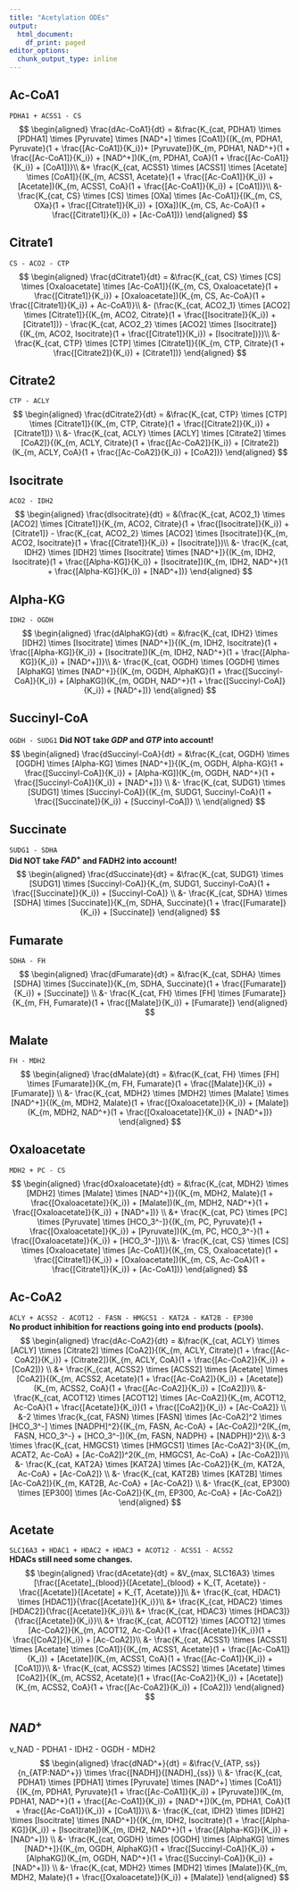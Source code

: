 ```yaml
---
title: "Acetylation ODEs"
output:
  html_document:
    df_print: paged
editor_options: 
  chunk_output_type: inline
---
```


## Ac-CoA1
`PDHA1 + ACSS1 - CS`
$$
\begin{aligned}
\frac{dAc-CoA1}{dt} = &\frac{K_{cat, PDHA1} \times [PDHA1] \times [Pyruvate] \times [NAD^+] \times [CoA1]}{(K_{m, PDHA1, Pyruvate}(1 + \frac{[Ac-CoA1]}{K_i})+ [Pyruvate])(K_{m, PDHA1, NAD^+}(1 + \frac{[Ac-CoA1]}{K_i}) + [NAD^+])(K_{m, PDHA1, CoA}(1 + \frac{[Ac-CoA1]}{K_i}) + [CoA1])}\\
&+ \frac{K_{cat, ACSS1} \times [ACSS1] \times [Acetate] \times [CoA1]}{(K_{m, ACSS1, Acetate}(1 + \frac{[Ac-CoA1]}{K_i}) + [Acetate])(K_{m, ACSS1, CoA}(1 + \frac{[Ac-CoA1]}{K_i}) + [CoA1])}\\
&- \frac{K_{cat, CS} \times [CS] \times [OXa] \times [Ac-CoA1]}{(K_{m, CS, OXa}(1 + \frac{[Citrate1]}{K_i}) + [OXa])(K_{m, CS, Ac-CoA}(1 + \frac{[Citrate1]}{K_i}) + [Ac-CoA1])}
\end{aligned}
$$


## Citrate1
`CS - ACO2 - CTP`
$$
\begin{aligned}
\frac{dCitrate1}{dt} = &\frac{K_{cat, CS} \times [CS] \times [Oxaloacetate] \times [Ac-CoA1]}{(K_{m, CS, Oxaloacetate}(1 + \frac{[Citrate1]}{K_i}) + [Oxaloacetate])(K_{m, CS, Ac-CoA}(1 + \frac{[Citrate1]}{K_i}) + Ac-CoA1)}\\
&- (\frac{K_{cat, ACO2_1} \times [ACO2] \times [Citrate1]}{(K_{m, ACO2, Citrate}(1 + \frac{[Isocitrate]}{K_i}) + [Citrate1])} - \frac{K_{cat, ACO2_2} \times [ACO2] \times [Isocitrate]}{(K_{m, ACO2, Isocitrate}(1 + \frac{[Citrate1]}{K_i}) + [Isocitrate])})\\
&- \frac{K_{cat, CTP} \times [CTP] \times [Citrate1]}{(K_{m, CTP, Citrate}(1 + \frac{[Citrate2]}{K_i}) + [Citrate1])}
\end{aligned}
$$

## Citrate2
`CTP - ACLY`
$$
\begin{aligned}
\frac{dCitrate2}{dt} = &\frac{K_{cat, CTP} \times [CTP] \times [Citrate1]}{(K_{m, CTP, Citrate}(1 + \frac{[Citrate2]}{K_i}) + [Citrate1])} \\
&- \frac{K_{cat, ACLY} \times [ACLY] \times [Citrate2] \times [CoA2]}{(K_{m, ACLY, Citrate}(1 + \frac{[Ac-CoA2]}{K_i}) + [Citrate2])(K_{m, ACLY, CoA}(1 + \frac{[Ac-CoA2]}{K_i}) + [CoA2])}
\end{aligned}
$$





## Isocitrate
`ACO2 - IDH2`
$$
\begin{aligned}
\frac{dIsocitrate}{dt} = &(\frac{K_{cat, ACO2_1} \times [ACO2] \times [Citrate1]}{K_{m, ACO2, Citrate}(1 + \frac{[Isocitrate]}{K_i}) + [Citrate1]} - \frac{K_{cat, ACO2_2} \times [ACO2] \times [Isocitrate]}{K_{m, ACO2, Isocitrate}(1 + \frac{[Citrate1]}{K_i}) + [Isocitrate]})\\
&- \frac{K_{cat, IDH2} \times [IDH2] \times [Isocitrate] \times [NAD^+]}{(K_{m, IDH2, Isocitrate}(1 + \frac{[Alpha-KG]}{K_i}) + [Isocitrate])(K_{m, IDH2, NAD^+}(1 + \frac{[Alpha-KG]}{K_i}) + [NAD^+])}
\end{aligned}
$$


## Alpha-KG
`IDH2 - OGDH`
$$
\begin{aligned}
\frac{dAlphaKG}{dt} = &\frac{K_{cat, IDH2} \times [IDH2] \times [Isocitrate] \times [NAD^+]}{(K_{m, IDH2, Isocitrate}(1 + \frac{[Alpha-KG]}{K_i}) + [Isocitrate])(K_{m, IDH2, NAD^+}(1 + \frac{[Alpha-KG]}{K_i}) + [NAD^+])}\\
&- \frac{K_{cat, OGDH} \times [OGDH] \times [AlphaKG] \times [NAD^+]}{(K_{m, OGDH, AlphaKG}(1 + \frac{[Succinyl-CoA]}{K_i}) + [AlphaKG])(K_{m, OGDH, NAD^+}(1 + \frac{[Succinyl-CoA]}{K_i}) + [NAD^+])}
\end{aligned}
$$
<P style="page-break-before: always">


## Succinyl-CoA
`OGDH - SUDG1`
**Did NOT take $GDP$ and $GTP$ into account!**
$$
\begin{aligned}
\frac{dSuccinyl-CoA}{dt} = &\frac{K_{cat, OGDH} \times [OGDH] \times [Alpha-KG] \times [NAD^+]}{(K_{m, OGDH, Alpha-KG}(1 + \frac{[Succinyl-CoA]}{K_i}) + [Alpha-KG])(K_{m, OGDH, NAD^+}(1 + \frac{[Succinyl-CoA]}{K_i}) + [NAD^+])} \\
&- \frac{K_{cat, SUDG1} \times [SUDG1] \times [Succinyl-CoA]}{(K_{m, SUDG1, Succinyl-CoA}(1 + \frac{[Succinate]}{K_i}) + [Succinyl-CoA])} \\
\end{aligned}
$$


## Succinate
`SUDG1 - SDHA`  
**Did NOT take $FAD^+$ and FADH2 into account!**
$$
\begin{aligned}
\frac{dSuccinate}{dt} = &\frac{K_{cat, SUDG1} \times [SUDG1] \times [Succinyl-CoA]}{K_{m, SUDG1, Succinyl-CoA}(1 + \frac{[Succinate]}{K_i}) + [Succinyl-CoA]} \\
&- \frac{K_{cat, SDHA} \times [SDHA] \times [Succinate]}{K_{m, SDHA, Succinate}(1 + \frac{[Fumarate]}{K_i}) + [Succinate]}
\end{aligned}
$$


## Fumarate
`SDHA - FH`
$$
\begin{aligned}
\frac{dFumarate}{dt} = &\frac{K_{cat, SDHA} \times [SDHA] \times [Succinate]}{K_{m, SDHA, Succinate}(1 + \frac{[Fumarate]}{K_i}) + [Succinate]} \\
&- \frac{K_{cat, FH} \times [FH] \times [Fumarate]}{K_{m, FH, Fumarate}(1 + \frac{[Malate]}{K_i}) + [Fumarate]}
\end{aligned}
$$


## Malate
`FH - MDH2`
$$
\begin{aligned}
\frac{dMalate}{dt} = &\frac{K_{cat, FH} \times [FH] \times [Fumarate]}{K_{m, FH, Fumarate}(1 + \frac{[Malate]}{K_i}) + [Fumarate]} \\
&- \frac{K_{cat, MDH2} \times [MDH2] \times [Malate] \times [NAD^+]}{(K_{m, MDH2, Malate}(1 + \frac{[Oxaloacetate]}{K_i}) + [Malate])(K_{m, MDH2, NAD^+}(1 + \frac{[Oxaloacetate]}{K_i}) + [NAD^+])}
\end{aligned}
$$


## Oxaloacetate
`MDH2 + PC - CS`
$$
\begin{aligned}
\frac{dOxaloacetate}{dt} = &\frac{K_{cat, MDH2} \times [MDH2] \times [Malate] \times [NAD^+]}{(K_{m, MDH2, Malate}(1 + \frac{[Oxaloacetate]}{K_i}) + [Malate])(K_{m, MDH2, NAD^+}(1 + \frac{[Oxaloacetate]}{K_i}) + [NAD^+])} \\
&+ \frac{K_{cat, PC} \times [PC] \times [Pyruvate] \times [HCO_3^-]}{(K_{m, PC, Pyruvate}(1 + \frac{[Oxaloacetate]}{K_i}) + [Pyruvate])(K_{m, PC, HCO_3^-}(1 + \frac{[Oxaloacetate]}{K_i}) + [HCO_3^-])}\\
&- \frac{K_{cat, CS} \times [CS] \times [Oxaloacetate] \times [Ac-CoA1]}{(K_{m, CS, Oxaloacetate}(1 + \frac{[Citrate1]}{K_i}) + [Oxaloacetate])(K_{m, CS, Ac-CoA}(1 + \frac{[Citrate1]}{K_i}) + [Ac-CoA1])}
\end{aligned}
$$
<P style="page-break-before: always">


## Ac-CoA2
`ACLY + ACSS2 - ACOT12 - FASN - HMGCS1 - KAT2A - KAT2B - EP300`  
**No product inhibition for reactions going into end products (pools).**
$$
\begin{aligned}
\frac{dAc-CoA2}{dt} = &\frac{K_{cat, ACLY} \times [ACLY] \times [Citrate2] \times [CoA2]}{(K_{m, ACLY, Citrate}(1 + \frac{[Ac-CoA2]}{K_i}) + [Citrate2])(K_{m, ACLY, CoA}(1 + \frac{[Ac-CoA2]}{K_i}) + [CoA2])} \\
&+ \frac{K_{cat, ACSS2} \times [ACSS2] \times [Acetate] \times [CoA2]}{(K_{m, ACSS2, Acetate}(1 + \frac{[Ac-CoA2]}{K_i}) + [Acetate])(K_{m, ACSS2, CoA}(1 + \frac{[Ac-CoA2]}{K_i}) + [CoA2])}\\
&- \frac{K_{cat, ACOT12} \times [ACOT12] \times [Ac-CoA2]}{K_{m, ACOT12, Ac-CoA}(1 + \frac{[Acetate]}{K_i})(1 + \frac{[CoA2]}{K_i}) + [Ac-CoA2]} \\
&-2 \times \frac{k_{cat, FASN} \times [FASN] \times [Ac-CoA2]^2 \times [HCO_3^-] \times [NADPH]^2}{(K_{m, FASN, Ac-CoA} + [Ac-CoA2])^2(K_{m, FASN, HCO_3^-} + [HCO_3^-])(K_{m, FASN, NADPH} + [NADPH])^2}\\
&-3 \times \frac{K_{cat, HMGCS1} \times [HMGCS1] \times [Ac-CoA2]^3}{(K_{m, ACAT2, Ac-CoA} + [Ac-CoA2])^2(K_{m, HMGCS1, Ac-CoA} + [Ac-CoA2])}\\
&- \frac{K_{cat, KAT2A} \times [KAT2A] \times [Ac-CoA2]}{K_{m, KAT2A, Ac-CoA} + [Ac-CoA2]} \\
&- \frac{K_{cat, KAT2B} \times [KAT2B] \times [Ac-CoA2]}{K_{m, KAT2B, Ac-CoA} + [Ac-CoA2]} \\
&- \frac{K_{cat, EP300} \times [EP300] \times [Ac-CoA2]}{K_{m, EP300, Ac-CoA} + [Ac-CoA2]}
\end{aligned}
$$


## Acetate
`SLC16A3 + HDAC1 + HDAC2 + HDAC3 + ACOT12 - ACSS1 - ACSS2`  
**HDACs still need some changes.**
$$
\begin{aligned}
\frac{dAcetate}{dt} = &V_{max, SLC16A3} \times [\frac{[Acetate]_{blood}}{[Acetate]_{blood} + K_{T, Acetate}} - \frac{[Acetate]}{[Acetate] + K_{T, Acetate}}]\\
&+ \frac{K_{cat, HDAC1} \times [HDAC1]}{\frac{[Acetate]}{K_i}}\\
&+ \frac{K_{cat, HDAC2} \times [HDAC2]}{\frac{[Acetate]}{K_i}}\\
&+ \frac{K_{cat, HDAC3} \times [HDAC3]}{\frac{[Acetate]}{K_i}}\\
&+ \frac{K_{cat, ACOT12} \times [ACOT12] \times [Ac-CoA2]}{K_{m, ACOT12, Ac-CoA}(1 + \frac{[Acetate]}{K_i})(1 + \frac{[CoA2]}{K_i}) + [Ac-CoA2]}\\
&- \frac{K_{cat, ACSS1} \times [ACSS1] \times [Acetate] \times [CoA1]}{(K_{m, ACSS1, Acetate}(1 + \frac{[Ac-CoA1]}{K_i}) + [Acetate])(K_{m, ACSS1, CoA}(1 + \frac{[Ac-CoA1]}{K_i}) + [CoA1])}\\
&- \frac{K_{cat, ACSS2} \times [ACSS2] \times [Acetate] \times [CoA2]}{(K_{m, ACSS2, Acetate}(1 + \frac{[Ac-CoA2]}{K_i}) + [Acetate])(K_{m, ACSS2, CoA}(1 + \frac{[Ac-CoA2]}{K_i}) + [CoA2])}
\end{aligned}
$$
<P style="page-break-before: always">


## $NAD^+$
v_NAD - PDHA1 - IDH2 - OGDH - MDH2
$$
\begin{aligned}
\frac{dNAD^+}{dt} = &\frac{V_{ATP, ss}}{n_{ATP:NAD^+}} \times \frac{[NADH]}{[NADH]_{ss}} \\
&- \frac{K_{cat, PDHA1} \times [PDHA1] \times [Pyruvate] \times [NAD^+] \times [CoA1]}{(K_{m, PDHA1, Pyruvate}(1 + \frac{[Ac-CoA1]}{K_i}) + [Pyruvate])(K_{m, PDHA1, NAD^+}(1 + \frac{[Ac-CoA1]}{K_i}) + [NAD^+])(K_{m, PDHA1, CoA}(1 + \frac{[Ac-CoA1]}{K_i}) + [CoA1])}\\
&- \frac{K_{cat, IDH2} \times [IDH2] \times [Isocitrate] \times [NAD^+]}{(K_{m, IDH2, Isocitrate}(1 + \frac{[Alpha-KG]}{K_i}) + [Isocitrate])(K_{m, IDH2, NAD^+}(1 + \frac{[Alpha-KG]}{K_i}) + [NAD^+])} \\
&- \frac{K_{cat, OGDH} \times [OGDH] \times [AlphaKG] \times [NAD^+]}{(K_{m, OGDH, AlphaKG}(1 + \frac{[Succinyl-CoA]}{K_i}) + [AlphaKG])(K_{m, OGDH, NAD^+}(1 + \frac{[Succinyl-CoA]}{K_i}) + [NAD^+])} \\
&- \frac{K_{cat, MDH2} \times [MDH2] \times [Malate]}{K_{m, MDH2, Malate}(1 + \frac{[Oxaloacetate]}{K_i}) + [Malate]}
\end{aligned}
$$
